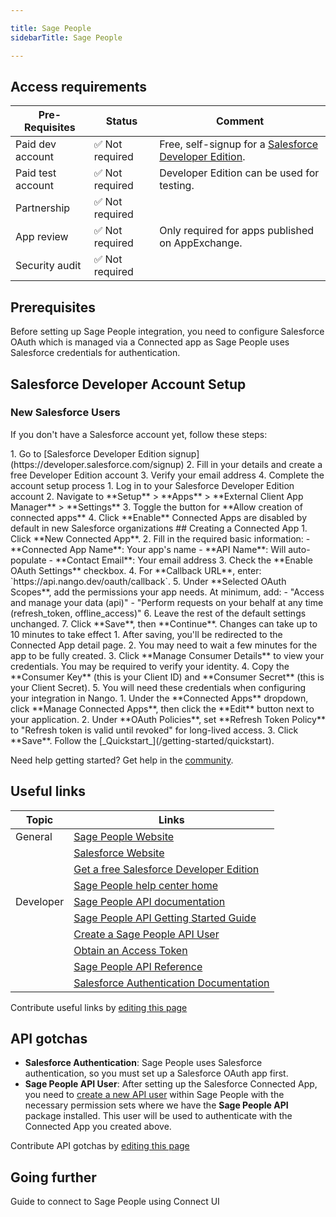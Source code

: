 ```yaml
---

title: Sage People
sidebarTitle: Sage People

---
```



<Overview />
<PreBuiltTooling />
<PreBuiltUseCases />

## Access requirements
| Pre-Requisites | Status | Comment|
| - | - | - |
| Paid dev account | ✅ Not required | Free, self-signup for a [Salesforce Developer Edition](https://developer.salesforce.com/signup). |
| Paid test account | ✅ Not required | Developer Edition can be used for testing. |
| Partnership | ✅ Not required | |
| App review | ✅ Not required | Only required for apps published on AppExchange. |
| Security audit | ✅ Not required | |


## Prerequisites

   Before setting up Sage People integration, you need to configure Salesforce OAuth which is managed via a Connected app as Sage People uses Salesforce credentials for authentication.

   ## Salesforce Developer Account Setup

   ### New Salesforce Users

   If you don't have a Salesforce account yet, follow these steps:

   <Steps>
     <Step title="Sign up for Salesforce Developer Edition">
       1. Go to [Salesforce Developer Edition signup](https://developer.salesforce.com/signup)
       2. Fill in your details and create a free Developer Edition account
       3. Verify your email address
       4. Complete the account setup process
     </Step>
     <Step title="Enable Connected Apps">
       1. Log in to your Salesforce Developer Edition account
       2. Navigate to **Setup** > **Apps** > **External Client App Manager** > **Settings**
       3. Toggle the button for **Allow creation of connected apps**
       4. Click **Enable**
       <Note>Connected Apps are disabled by default in new Salesforce organizations</Note>
     </Step>
   </Steps>
    ## Creating a Connected App
    <Steps>
      <Step title="Configure Connected App settings">
        1. Click **New Connected App**.
        2. Fill in the required basic information:
           - **Connected App Name**: Your app's name
           - **API Name**: Will auto-populate
           - **Contact Email**: Your email address
        3. Check the **Enable OAuth Settings** checkbox.
        4. For **Callback URL**, enter: `https://api.nango.dev/oauth/callback`.
        5. Under **Selected OAuth Scopes**, add the permissions your app needs. At minimum, add:
           - "Access and manage your data (api)"
           - "Perform requests on your behalf at any time (refresh_token, offline_access)"
        6. Leave the rest of the default settings unchanged.
        7. Click **Save**, then **Continue**.
        <Note>Changes can take up to 10 minutes to take effect</Note>
      </Step>
      <Step title="Obtain API credentials">
        1. After saving, you'll be redirected to the Connected App detail page.
        2. You may need to wait a few minutes for the app to be fully created.
        3. Click **Manage Consumer Details** to view your credentials. You may be required to verify your identity.
        4. Copy the **Consumer Key** (this is your Client ID) and **Consumer Secret** (this is your Client Secret).
        5. You will need these credentials when configuring your integration in Nango.
      </Step>
      <Step title="Configure token settings (recommended)">
        1. Under the **Connected Apps** dropdown, click **Manage Connected Apps**, then click the **Edit** button next to your application.
        2. Under **OAuth Policies**, set **Refresh Token Policy** to "Refresh token is valid until revoked" for long-lived access.
        3. Click **Save**.
      </Step>
  <Step title="Next">
    Follow the [_Quickstart_](/getting-started/quickstart).
  </Step>
</Steps>

<Tip>Need help getting started? Get help in the [community](https://nango.dev/slack).</Tip>


## Useful links
| Topic | Links |
| - | - |
| General | [Sage People Website](https://www.sage.com/en-us/sage-business-cloud/people/) |
| | [Salesforce Website](https://www.salesforce.com/) |
| | [Get a free Salesforce Developer Edition](https://developer.salesforce.com/signup) |
| | [Sage People help center home](https://help-people.sage.com/Content/Home/_Home.htm?tocpath=_____1)
| Developer | [Sage People API documentation](https://developer.sage.com/people/) |
| | [Sage People API Getting Started Guide](https://developer.sage.com/people/get-started/) |
| | [Create a Sage People API User](https://developer.sage.com/people/get-started/#create-a-sage-people-api-user) |
| | [Obtain an Access Token](https://developer.sage.com/people/get-started/#obtain-an-access-token) |
| | [Sage People API Reference](https://developer.sage.com/people/reference/) |
| | [Salesforce Authentication Documentation](https://help.salesforce.com/articleView?id=remoteaccess_authenticate.htm) |

<Note>Contribute useful links by [editing this page](https://github.com/nangohq/nango/tree/master/docs/integrations/all/sage-people.mdx)</Note>

## API gotchas

- **Salesforce Authentication**: Sage People uses Salesforce authentication, so you must set up a Salesforce OAuth app first.
- **Sage People API User**: After setting up the Salesforce Connected App, you need to [create a new API user](/integrations/all/sage-people/connect#step-1-create-a-sage-people-api-user) within Sage People with the necessary permission sets where we have the **Sage People API** package installed. This user will be used to authenticate with the Connected App you created above.

<Note>Contribute API gotchas by [editing this page](https://github.com/nangohq/nango/tree/master/docs/integrations/all/sage-people.mdx)</Note>

## Going further

<Card title="Connect to Sage People" icon="link" href="/integrations/all/sage-people/connect" horizontal>
  Guide to connect to Sage People using Connect UI
</Card>
